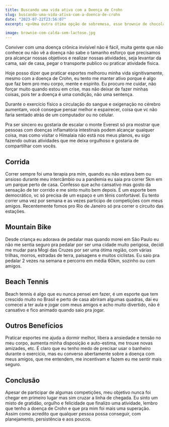 ```yaml
---
title: Buscando uma vida ativa com a Doença de Crohn
slug: buscando-uma-vida-ativa-com-a-doenca-de-crohn
date: "2023-07-22T23:56:07"
excerpt: <p>Uma outra ótima opção de sobremesa, esse brownie de chocolate é 0 lactose e também dá pra fazer sem glúten. Ideal para quem tem intolerância a eles Ingredientes 320g de &hellip;</p>

image: brownie-com-calda-sem-lactose.jpg
---
```


Conviver com uma doença crônica invisível não é fácil, muita gente que não conhece ou não vê a doença não sabe o tamanho esforço que precisamos pra alcançar nossas objetivos e realizar nossas atividades, seja levantar da cama, sair de casa, pegar o transporte publico ou praticar atividade fisica.

Hoje posso dizer que praticar esportes melhorou minha vida signitivamente, mesmo com a doença de Crohn, eu tento me manter ativo porque é algo que faz bem pro meu corpo, mente e espirito. Eu procuro me cuidar, não forçar muito quando estou em crise, mas não deixar de fazer minhas coisas, pois ter a doença é uma condição, não uma sentença.

Durante o exercício físico a circulação do sangue e oxigenação no cérebro aumentam, você consegue pensar melhor e espairecer, coisa que vc não faria sentado atrás de um computador ou no celular. 

Pra ser sincero eu gostaria de escalar o monte Everest só pra mostrar que pessoas com doenças inflamatória intestinais podem alcançar qualquer coisa, mas como visitar o Himalaia não está nos meus planos, eu sigo fazendo outras atividades que me deixa orgulhoso e gostaria de compartilhar com vocês.

## Corrida
Correr sempre foi uma terapia pra mim, quando eu não estava bem ou ansioso durante meu intercâmbio ou a pandemia eu saia pra correr 5km em um parque perto de casa. Confesso que acho cansativo mas gosto da sensação de ter corrido e me sinto muito bem depois. É um esporte bem democrático, vc só precisa de um espaço e um tênis confortável. Eu tento correr uma vez por semana e as vezes participo de competições com meus amigos. Recentemente fomos pro Rio de Janeiro só pra correr o circuito das estações.

## Mountain Bike
Desde criança eu adorava de pedalar mas quando morei em São Paulo eu não me sentia seguro pra pedalar por ser uma cidade muito perigosa, decidi me mudar para Mogi das Cruzes por ser uma ótima região, com várias trilhas, morros, estradas de terra, paisagens e muitos ciclistas. Eu saio pra pedalar 2 vezes na semana e percorro em média 60km, sozinho ou com amigos.

## Beach Tennis
Beach tennis é algo que eu nunca pensei em fazer, é um esporte que tem crescido muito no Brasil e perto de casa abriram algumas quadras, dai eu comecei a ter aula e jogar com meus amigos e acho muito divertido, não é cansativo e fico animado quando saio pra jogar.

## Outros Benefícios
Praticar esportes me ajuda a dormir melhor, libera a ansiedade e tensão no meu corpo, aumenta minha disposição e auto-estima, me trouxe novas amizades, etc. É claro que eu tenho medo de precisar usar o banheiro durante o exercício, mas eu converso abertamente sobre a doença com meus amigos, que me entendem, me incentivam e fazem eu me sentir mais seguro.

## Conclusão
Apesar de participar de algumas competições, meu objetivo nunca foi chegar em primeiro lugar mas sim cruzar a linha de chegada. Eu sinto um misto de gratidão, orgulho e felicidade que finalizo uma atividade, lembro que tenho a doença de Crohn e que pra mim foi mais uma superação. Assim como acredito que qualquer pessoa possa conseguir, com planejamento, persistência e aos poucos.


